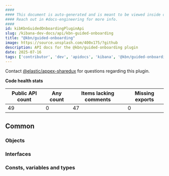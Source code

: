 ```yaml
---
####
#### This document is auto-generated and is meant to be viewed inside our experimental, new docs system.
#### Reach out in #docs-engineering for more info.
####
id: kibKbnGuidedOnboardingPluginApi
slug: /kibana-dev-docs/api/kbn-guided-onboarding
title: "@kbn/guided-onboarding"
image: https://source.unsplash.com/400x175/?github
description: API docs for the @kbn/guided-onboarding plugin
date: 2025-07-16
tags: ['contributor', 'dev', 'apidocs', 'kibana', '@kbn/guided-onboarding']
---
```




Contact [@elastic/appex-sharedux](https://github.com/orgs/elastic/teams/appex-sharedux) for questions regarding this plugin.

**Code health stats**

| Public API count  | Any count | Items lacking comments | Missing exports |
|-------------------|-----------|------------------------|-----------------|
| 49 | 0 | 47 | 0 |

## Common

### Objects
<DocDefinitionList data={kbnGuidedOnboardingObj.common.objects}/>

### Interfaces
<DocDefinitionList data={kbnGuidedOnboardingObj.common.interfaces}/>

### Consts, variables and types
<DocDefinitionList data={kbnGuidedOnboardingObj.common.misc}/>

